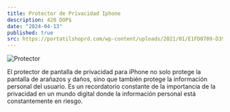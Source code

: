 ```yaml
---
title: Protector de Privacidad Iphone
description: 420 DOP$
date: "2024-04-13"
published: true
src: https://portatilshoprd.com/wp-content/uploads/2021/01/E1FD0709-D399-4DC6-A769-C17BB29ED9EC.jpeg
---
```


![Protector](https://store.storeimages.cdn-apple.com/8756/as-images.apple.com/is/HPC02?wid=1144&hei=1144&fmt=jpeg&qlt=90&.v=1602896394000)

El protector de pantalla de privacidad para iPhone no solo protege la pantalla de arañazos y daños, sino que también protege la información personal del usuario. Es un recordatorio constante de la importancia de la privacidad en un mundo digital donde la información personal está constantemente en riesgo.